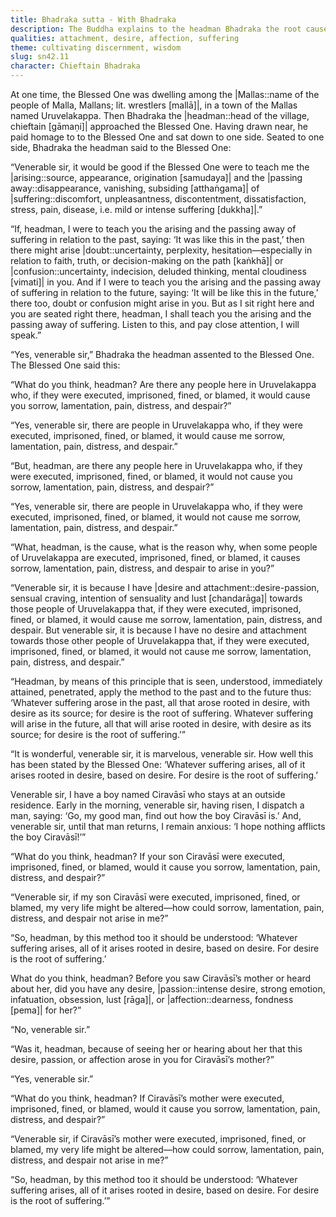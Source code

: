 ```yaml
---
title: Bhadraka sutta - With Bhadraka
description: The Buddha explains to the headman Bhadraka the root cause of suffering through a direct and relatable inquiry. When Bhadraka admits to feeling sorrow when those he cares about are harmed, the Buddha skillfully reveals that such sorrow arises not from the events themselves but from one’s own attachment and desire.
qualities: attachment, desire, affection, suffering
theme: cultivating discernment, wisdom
slug: sn42.11
character: Chieftain Bhadraka
---
```


At one time, the Blessed One was dwelling among the |Mallas::name of the people of Malla, Mallans; lit. wrestlers [mallā]|, in a town of the Mallas named Uruvelakappa. Then Bhadraka the |headman::head of the village, chieftain [gāmaṇi]| approached the Blessed One. Having drawn near, he paid homage to to the Blessed One and sat down to one side. Seated to one side, Bhadraka the headman said to the Blessed One:

“Venerable sir, it would be good if the Blessed One were to teach me the |arising::source, appearance, origination [samudaya]| and the |passing away::disappearance, vanishing, subsiding [atthaṅgama]| of |suffering::discomfort, unpleasantness, discontentment, dissatisfaction, stress, pain, disease, i.e. mild or intense suffering [dukkha]|.”

“If, headman, I were to teach you the arising and the passing away of suffering in relation to the past, saying: ‘It was like this in the past,’ then there might arise |doubt::uncertainty, perplexity, hesitation—especially in relation to faith, truth, or decision-making on the path [kaṅkhā]| or |confusion::uncertainty, indecision, deluded thinking, mental cloudiness [vimati]| in you. And if I were to teach you the arising and the passing away of suffering in relation to the future, saying: ‘It will be like this in the future,’ there too, doubt or confusion might arise in you. But as I sit right here and you are seated right there, headman, I shall teach you the arising and the passing away of suffering. Listen to this, and pay close attention, I will speak.”

“Yes, venerable sir,” Bhadraka the headman assented to the Blessed One. The Blessed One said this:

“What do you think, headman? Are there any people here in Uruvelakappa who, if they were executed, imprisoned, fined, or blamed, it would cause you sorrow, lamentation, pain, distress, and despair?”

“Yes, venerable sir, there are people in Uruvelakappa who, if they were executed, imprisoned, fined, or blamed, it would cause me sorrow, lamentation, pain, distress, and despair.”

“But, headman, are there any people here in Uruvelakappa who, if they were executed, imprisoned, fined, or blamed, it would not cause you sorrow, lamentation, pain, distress, and despair?”

“Yes, venerable sir, there are people in Uruvelakappa who, if they were executed, imprisoned, fined, or blamed, it would not cause me sorrow, lamentation, pain, distress, and despair.”

“What, headman, is the cause, what is the reason why, when some people of Uruvelakappa are executed, imprisoned, fined, or blamed, it causes sorrow, lamentation, pain, distress, and despair to arise in you?”

“Venerable sir, it is because I have |desire and attachment::desire-passion, sensual craving, intention of sensuality and lust [chandarāga]| towards those people of Uruvelakappa that, if they were executed, imprisoned, fined, or blamed, it would cause me sorrow, lamentation, pain, distress, and despair. But venerable sir, it is because I have no desire and attachment towards those other people of Uruvelakappa that, if they were executed, imprisoned, fined, or blamed, it would not cause me sorrow, lamentation, pain, distress, and despair.”

“Headman, by means of this principle that is seen, understood, immediately attained, penetrated, apply the method to the past and to the future thus: ‘Whatever suffering arose in the past, all that arose rooted in desire, with desire as its source; for desire is the root of suffering. Whatever suffering will arise in the future, all that will arise rooted in desire, with desire as its source; for desire is the root of suffering.’”

“It is wonderful, venerable sir, it is marvelous, venerable sir. How well this has been stated by the Blessed One: ‘Whatever suffering arises, all of it arises rooted in desire, based on desire. For desire is the root of suffering.’

Venerable sir, I have a boy named Ciravāsī who stays at an outside residence. Early in the morning, venerable sir, having risen, I dispatch a man, saying: ‘Go, my good man, find out how the boy Ciravāsī is.’ And, venerable sir, until that man returns, I remain anxious: ‘I hope nothing afflicts the boy Ciravāsī!’”

“What do you think, headman? If your son Ciravāsī were executed, imprisoned, fined, or blamed, would it cause you sorrow, lamentation, pain, distress, and despair?”

“Venerable sir, if my son Ciravāsī were executed, imprisoned, fined, or blamed, my very life might be altered—how could sorrow, lamentation, pain, distress, and despair not arise in me?”

“So, headman, by this method too it should be understood: ‘Whatever suffering arises, all of it arises rooted in desire, based on desire. For desire is the root of suffering.’

What do you think, headman? Before you saw Ciravāsī’s mother or heard about her, did you have any desire, |passion::intense desire, strong emotion, infatuation, obsession, lust [rāga]|, or |affection::dearness, fondness [pema]| for her?”

“No, venerable sir.”

“Was it, headman, because of seeing her or hearing about her that this desire, passion, or affection arose in you for Ciravāsī’s mother?”

“Yes, venerable sir.”

“What do you think, headman? If Ciravāsī’s mother were executed, imprisoned, fined, or blamed, would it cause you sorrow, lamentation, pain, distress, and despair?”

“Venerable sir, if Ciravāsī’s mother were executed, imprisoned, fined, or blamed, my very life might be altered—how could sorrow, lamentation, pain, distress, and despair not arise in me?”

“So, headman, by this method too it should be understood: ‘Whatever suffering arises, all of it arises rooted in desire, based on desire. For desire is the root of suffering.’”
